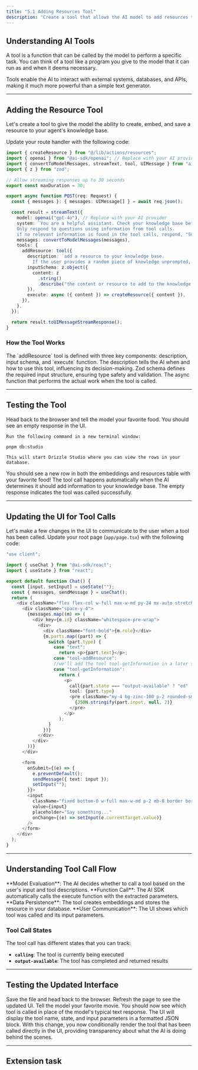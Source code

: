 ```yaml
---
title: "5.1 Adding Resources Tool"
description: "Create a tool that allows the AI model to add resources to your knowledge base automatically."
---
```



## Understanding AI Tools

A tool is a function that can be called by the model to perform a specific task. You can think of a tool like a program you give to the model that it can run as and when it deems necessary.

<Info>
  Tools enable the AI to interact with external systems, databases, and APIs,
  making it much more powerful than a simple text generator.
</Info>

---

## Adding the Resource Tool

Let's create a tool to give the model the ability to create, embed, and save a resource to your agent's knowledge base.

Update your route handler with the following code:

```typescript app/api/chat/route.ts lines highlight="18-29"
import { createResource } from "@/lib/actions/resources";
import { openai } from "@ai-sdk/openai"; // Replace with your AI provider
import { convertToModelMessages, streamText, tool, UIMessage } from "ai";
import { z } from "zod";

// Allow streaming responses up to 30 seconds
export const maxDuration = 30;

export async function POST(req: Request) {
  const { messages }: { messages: UIMessage[] } = await req.json();

  const result = streamText({
    model: openai("gpt-4o"), // Replace with your AI provider
    system: `You are a helpful assistant. Check your knowledge base before answering any questions.
    Only respond to questions using information from tool calls.
    if no relevant information is found in the tool calls, respond, "Sorry, I don't know."`,
    messages: convertToModelMessages(messages),
    tools: {
      addResource: tool({
        description: `add a resource to your knowledge base.
          If the user provides a random piece of knowledge unprompted, use this tool without asking for confirmation.`,
        inputSchema: z.object({
          content: z
            .string()
            .describe("the content or resource to add to the knowledge base"),
        }),
        execute: async ({ content }) => createResource({ content }),
      }),
    },
  });

  return result.toUIMessageStreamResponse();
}
```

### How the Tool Works

<AccordionGroup>
  <Accordion title="Tool Definition" icon="settings">
    The `addResource` tool is defined with three key components: description,
    input schema, and `execute` function.
  </Accordion>
  <Accordion title="Description" icon="info">
    The description tells the AI when and how to use this tool, influencing its
    decision-making.
  </Accordion>
  <Accordion title="Input Schema" icon="shield">
    Zod schema defines the required input structure, ensuring type safety and
    validation.
  </Accordion>
  <Accordion title="Execute Function" icon="zap">
    The async function that performs the actual work when the tool is called.
  </Accordion>
</AccordionGroup>

---

## Testing the Tool

<Steps>
  <Step title="Test the Tool">
    Head back to the browser and tell the model your favorite food. You should
    see an empty response in the UI.
  </Step>

  <Step title="Check the Database">

    Run the following command in a new terminal window:

```bash terminal
pnpm db:studio
```

    This will start Drizzle Studio where you can view the rows in your
    database.

  </Step>

<Step title="Verify Results">
  You should see a new row in both the embeddings and resources table with
  your favorite food!
</Step>
</Steps>

<Info>
  The tool call happens automatically when the AI determines it should add
  information to your knowledge base. The empty response indicates the tool was
  called successfully.
</Info>

---

## Updating the UI for Tool Calls

Let's make a few changes in the UI to communicate to the user when a tool has been called. Update your root page (`app/page.tsx`) with the following code:

```typescript app/page.tsx lines highlight="14-32"
"use client";

import { useChat } from "@ai-sdk/react";
import { useState } from "react";

export default function Chat() {
  const [input, setInput] = useState("");
  const { messages, sendMessage } = useChat();
  return (
    <div className="flex flex-col w-full max-w-md py-24 mx-auto stretch">
      <div className="space-y-4">
        {messages.map((m) => (
          <div key={m.id} className="whitespace-pre-wrap">
            <div>
              <div className="font-bold">{m.role}</div>
              {m.parts.map((part) => {
                switch (part.type) {
                  case "text":
                    return <p>{part.text}</p>;
                  case "tool-addResource":
                  //we'll add the tool tool-getInformation in a later section
                  case "tool-getInformation":
                    return (
                      <p>
                        call{part.state === "output-available" ? "ed" : "ing"}{" "}
                        tool: {part.type}
                        <pre className="my-4 bg-zinc-100 p-2 rounded-sm">
                          {JSON.stringify(part.input, null, 2)}
                        </pre>
                      </p>
                    );
                }
              })}
            </div>
          </div>
        ))}
      </div>

      <form
        onSubmit={(e) => {
          e.preventDefault();
          sendMessage({ text: input });
          setInput("");
        }}>
        <input
          className="fixed bottom-0 w-full max-w-md p-2 mb-8 border border-gray-300 rounded shadow-xl"
          value={input}
          placeholder="Say something..."
          onChange={(e) => setInput(e.currentTarget.value)}
        />
      </form>
    </div>
  );
}
```

---

## Understanding Tool Call Flow

<Columns cols={2}>
  <Card title="AI Decision" icon="brain">
    **Model Evaluation**: The AI decides whether to call a tool based on the
    user's input and tool descriptions.
  </Card>
  <Card title="Tool Execution" icon="zap">
    **Function Call**: The AI SDK automatically calls the execute function with
    the extracted parameters.
  </Card>
</Columns>
<Columns cols={2}>
  <Card title="Database Update" icon="database">
    **Data Persistence**: The tool creates embeddings and stores the resource in
    your database.
  </Card>
  <Card title="UI Feedback" icon="eye">
    **User Communication**: The UI shows which tool was called and its input
    parameters.
  </Card>
</Columns>

### Tool Call States

The tool call has different states that you can track:

- **`calling`**: The tool is currently being executed
- **`output-available`**: The tool has completed and returned results

---

## Testing the Updated Interface

<Steps>
  <Step title="Save and Refresh">
    Save the file and head back to the browser. Refresh the page to see the
    updated UI.
  </Step>
  <Step title="Test Tool Display">
    Tell the model your favorite movie. You should now see which tool is called
    in place of the model's typical text response.
  </Step>
  <Step title="Verify Tool Information">
    The UI will display the tool name, state, and input parameters in a
    formatted JSON block.
  </Step>
</Steps>

<Info>
  With this change, you now conditionally render the tool that has been called
  directly in the UI, providing transparency about what the AI is doing behind
  the scenes.
</Info>

---

## Extension task

<AIPromptReflection
  question="How do AI tools differ from traditional function calls? What are the benefits of allowing the AI to decide when and how to use tools?"
  chatgptButtonText="Ask ChatGPT"
  claudeButtonText="Ask Claude"
/>
